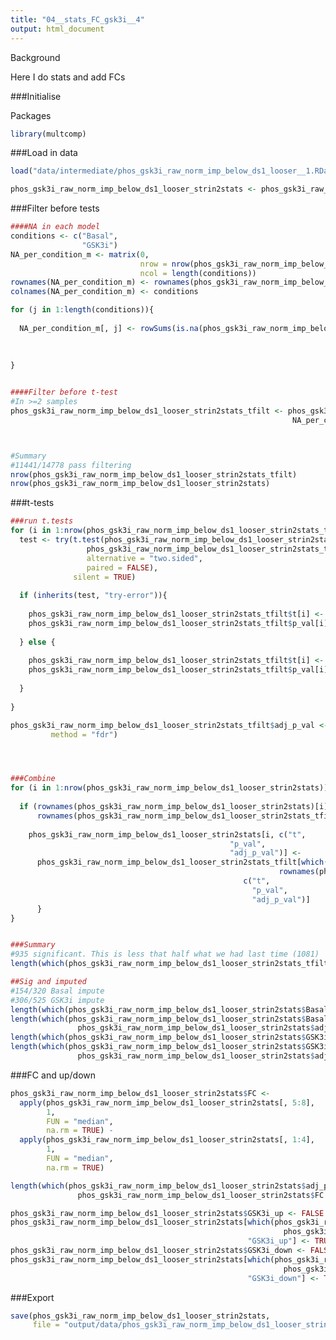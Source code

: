 ```yaml
---
title: "04__stats_FC_gsk3i__4"
output: html_document
---
```




Background

Here I do stats and add FCs



###Initialise

Packages
```r
library(multcomp)
```


###Load in data
```r
load("data/intermediate/phos_gsk3i_raw_norm_imp_below_ds1_looser__1.RData")

phos_gsk3i_raw_norm_imp_below_ds1_looser_strin2stats <- phos_gsk3i_raw_norm_imp_below_ds1_looser
```





###Filter before tests
```r
####NA in each model
conditions <- c("Basal",
                "GSK3i")
NA_per_condition_m <- matrix(0,
                             nrow = nrow(phos_gsk3i_raw_norm_imp_below_ds1_looser_strin2stats),
                             ncol = length(conditions))
rownames(NA_per_condition_m) <- rownames(phos_gsk3i_raw_norm_imp_below_ds1_looser_strin2stats)
colnames(NA_per_condition_m) <- conditions

for (j in 1:length(conditions)){
  
  NA_per_condition_m[, j] <- rowSums(is.na(phos_gsk3i_raw_norm_imp_below_ds1_looser_strin2stats[, grep(paste(c(conditions[j],
                                                                                  "_\\d+"),
                                                                                collapse = ""),
                                                                          colnames(phos_gsk3i_raw_norm_imp_below_ds1_looser_strin2stats))]))
}


####Filter before t-test
#In >=2 samples
phos_gsk3i_raw_norm_imp_below_ds1_looser_strin2stats_tfilt <- phos_gsk3i_raw_norm_imp_below_ds1_looser_strin2stats[which(NA_per_condition_m[, "Basal"] <= 2 &
                                                               NA_per_condition_m[, "GSK3i"] <= 2), ]



#Summary
#11441/14778 pass filtering
nrow(phos_gsk3i_raw_norm_imp_below_ds1_looser_strin2stats_tfilt)
nrow(phos_gsk3i_raw_norm_imp_below_ds1_looser_strin2stats)
```


###t-tests
```r
###run t.tests
for (i in 1:nrow(phos_gsk3i_raw_norm_imp_below_ds1_looser_strin2stats_tfilt)){
  test <- try(t.test(phos_gsk3i_raw_norm_imp_below_ds1_looser_strin2stats_tfilt[i, 1:4],
                 phos_gsk3i_raw_norm_imp_below_ds1_looser_strin2stats_tfilt[i, 5:8],
                 alternative = "two.sided",
                 paired = FALSE),
              silent = TRUE)
  
  if (inherits(test, "try-error")){
    
    phos_gsk3i_raw_norm_imp_below_ds1_looser_strin2stats_tfilt$t[i] <- NA
    phos_gsk3i_raw_norm_imp_below_ds1_looser_strin2stats_tfilt$p_val[i] <- NA
    
  } else {
    
    phos_gsk3i_raw_norm_imp_below_ds1_looser_strin2stats_tfilt$t[i] <- test$statistic
    phos_gsk3i_raw_norm_imp_below_ds1_looser_strin2stats_tfilt$p_val[i] <- test$p.value
    
  }
  
}

phos_gsk3i_raw_norm_imp_below_ds1_looser_strin2stats_tfilt$adj_p_val <- p.adjust(phos_gsk3i_raw_norm_imp_below_ds1_looser_strin2stats_tfilt$p_val,
         method = "fdr")




###Combine
for (i in 1:nrow(phos_gsk3i_raw_norm_imp_below_ds1_looser_strin2stats)){
  
  if (rownames(phos_gsk3i_raw_norm_imp_below_ds1_looser_strin2stats)[i] %in%
      rownames(phos_gsk3i_raw_norm_imp_below_ds1_looser_strin2stats_tfilt)){
    
    phos_gsk3i_raw_norm_imp_below_ds1_looser_strin2stats[i, c("t",
                                                 "p_val",
                                                 "adj_p_val")] <- 
      phos_gsk3i_raw_norm_imp_below_ds1_looser_strin2stats_tfilt[which(rownames(phos_gsk3i_raw_norm_imp_below_ds1_looser_strin2stats_tfilt) ==
                                                            rownames(phos_gsk3i_raw_norm_imp_below_ds1_looser_strin2stats)[i]), 
                                                    c("t",
                                                      "p_val",
                                                      "adj_p_val")]
      }
}


###Summary
#935 significant. This is less that half what we had last time (1081)
length(which(phos_gsk3i_raw_norm_imp_below_ds1_looser_strin2stats_tfilt$adj_p_val < 0.05))

##Sig and imputed
#154/320 Basal impute
#306/525 GSK3i impute
length(which(phos_gsk3i_raw_norm_imp_below_ds1_looser_strin2stats$Basal_blockimp == TRUE))
length(which(phos_gsk3i_raw_norm_imp_below_ds1_looser_strin2stats$Basal_blockimp == TRUE &
               phos_gsk3i_raw_norm_imp_below_ds1_looser_strin2stats$adj_p_val < 0.05))
length(which(phos_gsk3i_raw_norm_imp_below_ds1_looser_strin2stats$GSK3i_blockimp == TRUE))
length(which(phos_gsk3i_raw_norm_imp_below_ds1_looser_strin2stats$GSK3i_blockimp == TRUE &
               phos_gsk3i_raw_norm_imp_below_ds1_looser_strin2stats$adj_p_val < 0.05))
```


###FC and up/down
```r
phos_gsk3i_raw_norm_imp_below_ds1_looser_strin2stats$FC <- 
  apply(phos_gsk3i_raw_norm_imp_below_ds1_looser_strin2stats[, 5:8],
        1,
        FUN = "median",
        na.rm = TRUE) - 
  apply(phos_gsk3i_raw_norm_imp_below_ds1_looser_strin2stats[, 1:4],
        1,
        FUN = "median",
        na.rm = TRUE)

length(which(phos_gsk3i_raw_norm_imp_below_ds1_looser_strin2stats$adj_p_val < 0.05 &
               phos_gsk3i_raw_norm_imp_below_ds1_looser_strin2stats$FC < -0.58))

phos_gsk3i_raw_norm_imp_below_ds1_looser_strin2stats$GSK3i_up <- FALSE
phos_gsk3i_raw_norm_imp_below_ds1_looser_strin2stats[which(phos_gsk3i_raw_norm_imp_below_ds1_looser_strin2stats$adj_p_val < 0.05 &
                                                             phos_gsk3i_raw_norm_imp_below_ds1_looser_strin2stats$FC > 0.58),
                                                     "GSK3i_up"] <- TRUE
phos_gsk3i_raw_norm_imp_below_ds1_looser_strin2stats$GSK3i_down <- FALSE
phos_gsk3i_raw_norm_imp_below_ds1_looser_strin2stats[which(phos_gsk3i_raw_norm_imp_below_ds1_looser_strin2stats$adj_p_val < 0.05 &
                                                             phos_gsk3i_raw_norm_imp_below_ds1_looser_strin2stats$FC < -0.58),
                                                     "GSK3i_down"] <- TRUE
```



###Export
```r
save(phos_gsk3i_raw_norm_imp_below_ds1_looser_strin2stats,
     file = "output/data/phos_gsk3i_raw_norm_imp_below_ds1_looser_strin2stats__1.RData")
```











































